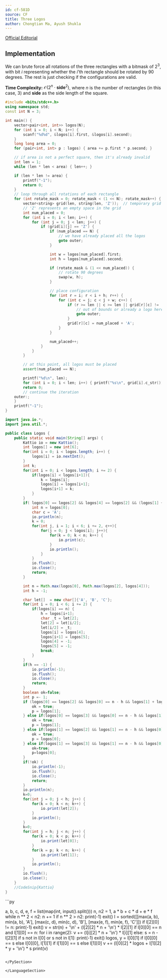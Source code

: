 ```yaml
---
id: cf-581D
source: CF
title: Three Logos
author: Chongtian Ma, Ayush Shukla
---
```


[Official Editorial](https://codeforces.com/blog/entry/20508)

## Implementation

We can brute force all rotations of the three rectangles with a bitmask of $2^3$, with bit $i$ representing whether the $i$'th rectangle should be rotated by
$90$ degrees. The rest is just checking if the configurations are valid.

**Time Complexity:** $\mathcal{O}(2^n \cdot \textbf{side}^2)$, where $n$ is the number of rectangles (in this case, 3) and $\textbf{side}$ as the side length of the square.

<LanguageSection>
<CPPSection>

```cpp
#include <bits/stdc++.h>
using namespace std;
const int N = 3;

int main() {
	vector<pair<int, int>> logos(N);
	for (int i = 0; i < N; i++) {
		scanf("%d%d", &logos[i].first, &logos[i].second);
	}
	long long area = 0;
	for (pair<int, int> p : logos) { area += p.first * p.second; }

	// if area is not a perfect square, then it's already invalid
	int len = 1;
	while (len * len < area) { len++; }

	if (len * len != area) {
		printf("-1");
		return 0;
	}
	// loop through all rotations of each rectangle
	for (int rotate_mask = 0; rotate_mask < (1 << N); rotate_mask++) {
		vector<string> grid(len, string(len, 'Z'));  // temporary grid
		// 'Z' represents an empty space in the grid
		int num_placed = 0;
		for (int i = 0; i < len; i++) {
			for (int j = 0; j < len; j++) {
				if (grid[i][j] == 'Z') {
					if (num_placed == N) {
						// we have already placed all the logos
						goto outer;
					}

					int w = logos[num_placed].first;
					int h = logos[num_placed].second;

					if (rotate_mask & (1 << num_placed)) {
						// rotate 90 degrees
						swap(w, h);
					}

					// place configuration
					for (int r = i; r < i + h; r++) {
						for (int c = j; c < j + w; c++) {
							if (r >= len || c >= len || grid[r][c] != 'Z') {
								// out of bounds or already a logo here
								goto outer;
							}
							grid[r][c] = num_placed + 'A';
						}
					}

					num_placed++;
				}
			}
		}

		// at this point, all logos must be placed
		assert(num_placed == N);

		printf("%d\n", len);
		for (int i = 0; i < len; i++) { printf("%s\n", grid[i].c_str()); }
		return 0;
		// continue the iteration
	outer:;
	}
	printf("-1");
}
```

</CPPSection>

<JavaSection>

```java
import java.io.*;
import java.util.*;

public class Logos {
	public static void main(String[] args) {
		Kattio io = new Kattio();
		int logos[] = new int[6];
		for(int i = 0; i < logos.length; i++) {
			logos[i] = io.nextInt();
		}
		int k;
		for(int i = 0; i < logos.length; i += 2) {
			if(logos[i] < logos[i+1]){
				k = logos[i];
				logos[i] = logos[i+1];
				logos[i+1] = k;
			}
		}				
		if( logos[0] == logos[2] && logos[4] == logos[2] && (logos[1] + logos[3] + logos[5]) == logos[0]) {
			int n = logos[0];
			char c = 'A';
			io.println(n);
			k = 0;
			for(int j, i = 1; i < 6; i += 2, c++){
				for(j = 0; j < logos[i]; j++){
					for(k = 0; k < n; k++) {
						io.print(c);
					}
					io.println();
				}
			}
			io.flush();
			io.close();
			return;
		}		

		int n = Math.max(logos[0], Math.max(logos[2], logos[4]));
		int h = -1;

		char let[]  = new char[]{'A', 'B', 'C'};
		for(int i = 0; i < 6; i += 2) {
			if(logos[i] == n) {
				h = logos[i+1];
				char _t = let[2];
				let[2] = let[i/2];
				let[i/2] = _t;
				logos[i] = logos[4];
				logos[i+1] = logos[5];
				logos[4] = -1;
				logos[5] = -1;
				break;
			}
		}
		if(h == -1) {
			io.println(-1);
			io.flush();
			io.close();
			return;
		}
		boolean ok=false;
		int p =- 1;
		if (logos[0] == logos[2] && logos[0] == n - h && logos[1] + logos[3] == n) {
			ok = true;
			p = logos[1];
		} else if(logos[0] == logos[3] && logos[0] == n - h && logos[1] + logos[2] == n) {
			ok = true;
			p = logos[1];
		} else if(logos[1] == logos[2] && logos[1] == n - h && logos[0] + logos[3] == n) {
			ok = true;
			p = logos[0];
		} else if(logos[1] == logos[3] && logos[1] == n - h && logos[0] + logos[2] == n) {
			ok=true;
			p=logos[0];
		}
		if(!ok) {
			io.println(-1);
			io.flush();
			io.close();
			return;
		}
		io.println(n);
		k=0;
		for(int j = 0; j < h; j++) {
			for(k = 0; k < n; k++) {
				io.print(let[2]);
			}
			io.println();
		}
		k=0;
		for(int j = h; j < n; j++) {
			for(k = 0; k < p; k++) {
				io.print(let[0]);
			}
			for(k = p; k < n; k++) {
				io.print(let[1]);
			}
			io.println();
		}
		io.flush();
		io.close();
	}
	//CodeSnip{Kattio}
}
```

</JavaSection>

<PySection>
```py

a, b, c, d, e, f = list(map(int, input().split()))
n, n2 = 1, a * b + c * d + e * f
while n ** 2 < n2:
    n += 1
if n ** 2 > n2:
    print(-1)
    exit()
l = sorted([[max(a, b), min(a, b), 'A'], [max(c, d), min(c, d), 'B'], [max(e, f), min(e, f), 'C']])
if l[2][0] != n:
    print(-1)
    exit()
v = str(n) + '\n' + (l[2][2] * n + '\n') * l[2][1]
if l[0][0] == n and l[1][0] == n:
    for i in range(2):
        v += (l[i][2] * n + '\n') * l[i][1]
else:
    s = n - l[2][1]
    if s not in l[0] or s not in l[1]:
        print(-1)
        exit()
    logos, y = l[0][1] if l[0][0] == s else l[0][0], l[1][1] if l[1][0] == s else l[1][0]
    v += (l[0][2] * logos + l[1][2] * y + '\n') * s
print(v)

```

</PySection>

</LanguageSection>

